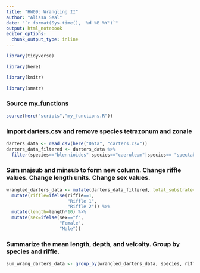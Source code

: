 ```yaml
---
title: "HW09: Wrangling II"
author: "Alissa Seal"
date: "`r format(Sys.time(), '%d %B %Y')`"
output: html_notebook
editor_options: 
  chunk_output_type: inline
---
```


```r
library(tidyverse)
```

```r
library(here)
```

```r
library(knitr)
```

```r
library(smatr)
```

### Source my_functions
```r
source(here("scripts","my_functions.R"))
```

### Import darters.csv and remove species tetrazonum and zonale
```r
darters_data <- read_csv(here("Data", "darters.csv"))
darters_data_filtered <- darters_data %>%
  filter(species=="blennioides"|species=="caeruleum"|species== "spectabile")
```

### Sum majsub and minsub to form new column. Change riffle values. Change length units. Change sex values.
```r
wrangled_darters_data <- mutate(darters_data_filtered, total_substrate=majsub+minsub) %>%
  mutate(riffle=ifelse(riffle==1,
                       "Riffle 1",
                       "Riffle 2")) %>%
  mutate(length=length*10) %>%
  mutate(sex=ifelse(sex=="f",
                    "Female",
                    "Male"))
```

### Summarize the mean length, depth, and velcoity. Group by species and riffle. 
```r
sum_wrang_darters_data <- group_by(wrangled_darters_data, species, riffle)
```

